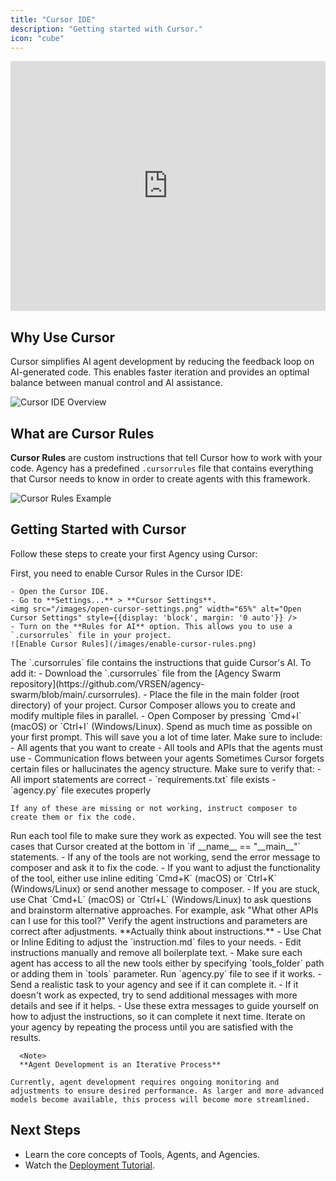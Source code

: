 ```yaml
---
title: "Cursor IDE"
description: "Getting started with Cursor."
icon: "cube"
---
```


<iframe
  width="100%"
  height="400"
  src="https://www.youtube.com/embed/Og73plUTabs"
  title="YouTube video player"
  frameborder="0"
  allow="accelerometer; autoplay; clipboard-write; encrypted-media; gyroscope; picture-in-picture"
  allowfullscreen
  style={{ borderRadius: "10px" }}
></iframe>

## Why Use Cursor

Cursor simplifies AI agent development by reducing the feedback loop on AI-generated code. This enables faster iteration and provides an optimal balance between manual control and AI assistance.

![Cursor IDE Overview](/images/cursor-overview.png)

## What are Cursor Rules

**Cursor Rules** are custom instructions that tell Cursor how to work with your code. Agency has a predefined `.cursorrules` file that contains everything that Cursor needs to know in order to create agents with this framework.

![Cursor Rules Example](/images/cursor-rules-example.png)

## Getting Started with Cursor

Follow these steps to create your first Agency using Cursor:

<Steps>
  <Step title="Enable Cursor Rules in Settings">
    First, you need to enable Cursor Rules in the Cursor IDE:

    - Open the Cursor IDE.
    - Go to **Settings...** > **Cursor Settings**.
    <img src="/images/open-cursor-settings.png" width="65%" alt="Open Cursor Settings" style={{display: 'block', margin: '0 auto'}} />
    - Turn on the **Rules for AI** option. This allows you to use a `.cursorrules` file in your project.
    ![Enable Cursor Rules](/images/enable-cursor-rules.png)
  </Step>

  <Step title="Add The `.cursorrules` File to Your Project">
    The `.cursorrules` file contains the instructions that guide Cursor's AI. To add it:
    - Download the `.cursorrules` file from the [Agency Swarm repository](https://github.com/VRSEN/agency-swarm/blob/main/.cursorrules).
    - Place the file in the main folder (root directory) of your project.
  </Step>

  <Step title="Open Cursor Composer">
    Cursor Composer allows you to create and modify multiple files in parallel.
    - Open Composer by pressing `Cmd+I` (macOS) or `Ctrl+I` (Windows/Linux).
  </Step>

  <Step title="Send Your First Prompt to Composer">
    Spend as much time as possible on your first prompt. This will save you a lot of time later. Make sure to include:
      - All agents that you want to create
      - All tools and APIs that the agents must use
      - Communication flows between your agents
  </Step>

  <Step title="Verify The Agency Structure">
    Sometimes Cursor forgets certain files or hallucinates the agency structure. Make sure to verify that:
    - All import statements are correct
    - `requirements.txt` file exists
    - `agency.py` file executes properly

    If any of these are missing or not working, instruct composer to create them or fix the code.
  </Step>

  <Step title="Adjust the Tools">
    Run each tool file to make sure they work as expected. You will see the test cases that Cursor created at the bottom in `if __name__ == "__main__"` statements.
    - If any of the tools are not working, send the error message to composer and ask it to fix the code.
    - If you want to adjust the functionality of the tool, either use inline editing `Cmd+K` (macOS) or `Ctrl+K` (Windows/Linux) or send another message to composer.
    - If you are stuck, use Chat `Cmd+L` (macOS) or `Ctrl+L` (Windows/Linux) to ask questions and brainstorm alternative approaches. For example, ask "What other APIs can I use for this tool?"

  </Step>

  <Step title="Adjust the Agents">
    Verify the agent instructions and parameters are correct after adjustments. **Actually think about instructions.**
    - Use Chat or Inline Editing to adjust the `instruction.md` files to your needs.
    - Edit instructions manually and remove all boilerplate text.
    - Make sure each agent has access to all the new tools either by specifying `tools_folder` path or adding them in `tools` parameter.
  </Step>

  <Step title="Test Your Agency">
    Run `agency.py` file to see if it works.
    - Send a realistic task to your agency and see if it can complete it.
    - If it doesn't work as expected, try to send additional messages with more details and see if it helps.
    - Use these extra messages to guide yourself on how to adjust the instructions, so it can complete it next time.
  </Step>

  <Step title="Repeat">
    Iterate on your agency by repeating the process until you are satisfied with the results.

      <Note>
      **Agent Development is an Iterative Process**

    Currently, agent development requires ongoing monitoring and adjustments to ensure desired performance. As larger and more advanced models become available, this process will become more streamlined.
  </Note>
  </Step>


</Steps>

## Next Steps

- Learn the core concepts of Tools, Agents, and Agencies.
- Watch the [Deployment Tutorial](https://www.youtube.com/watch?v=53_e3lmk6Mo).
